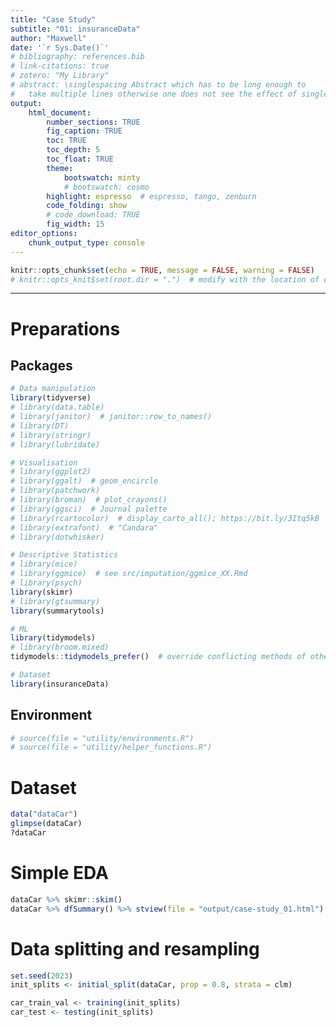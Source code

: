 ```yaml
---
title: "Case Study"
subtitle: "01: insuranceData"
author: "Maxwell"
date: '`r Sys.Date()`'
# bibliography: references.bib
# link-citations: true
# zotero: "My Library"
# abstract: \singlespacing Abstract which has to be long enough to 
#   take multiple lines otherwise one does not see the effect of single-spacing.
output: 
    html_document:
        number_sections: TRUE
        fig_caption: TRUE
        toc: TRUE
        toc_depth: 5
        toc_float: TRUE
        theme:
            bootswatch: minty
            # bootswatch: cosmo
        highlight: espresso  # espresso, tango, zenburn
        code_folding: show
        # code_download: TRUE
        fig_width: 15
editor_options: 
    chunk_output_type: console
---
```


```r
knitr::opts_chunk$set(echo = TRUE, message = FALSE, warning = FALSE)
# knitr::opts_knit$set(root.dir = ".")  # modify with the location of code
```

----

# Preparations {.tabset .tabset-fade .tabset-pills}

## Packages

```r
# Data manipulation
library(tidyverse)
# library(data.table)
# library(janitor)  # janitor::row_to_names()
# library(DT)
# library(stringr)
# library(lubridate)

# Visualisation
# library(ggplot2)
# library(ggalt)  # geom_encircle
# library(patchwork)
# library(broman)  # plot_crayons()
# library(ggsci)  # Journal palette
# library(rcartocolor)  # display_carto_all(); https://bit.ly/3Itq5kB
# library(extrafont)  # "Candara"
# library(dotwhisker)

# Descriptive Statistics
# library(mice)
# library(ggmice)  # see src/imputation/ggmice_XX.Rmd
# library(psych)
library(skimr)
# library(gtsummary)
library(summarytools)

# ML
library(tidymodels)
# library(broom.mixed)
tidymodels::tidymodels_prefer()  # override conflicting methods of other pkgs

# Dataset
library(insuranceData)
```

## Environment

```r
# source(file = "utility/environments.R")
# source(file = "utility/helper_functions.R")
```

# Dataset {.tabset .tabset-fade .tabset-pills}
```r
data("dataCar")
glimpse(dataCar)
?dataCar
```

# Simple EDA {.tabset .tabset-fade .tabset-pills}
```r
dataCar %>% skimr::skim()
dataCar %>% dfSummary() %>% stview(file = "output/case-study_01.html")
```

# Data splitting and resampling {.tabset .tabset-fade .tabset-pills}
```r
set.seed(2023)
init_splits <- initial_split(dataCar, prop = 0.8, strata = clm)
```
```r
car_train_val <- training(init_splits)
car_test <- testing(init_splits)
```

